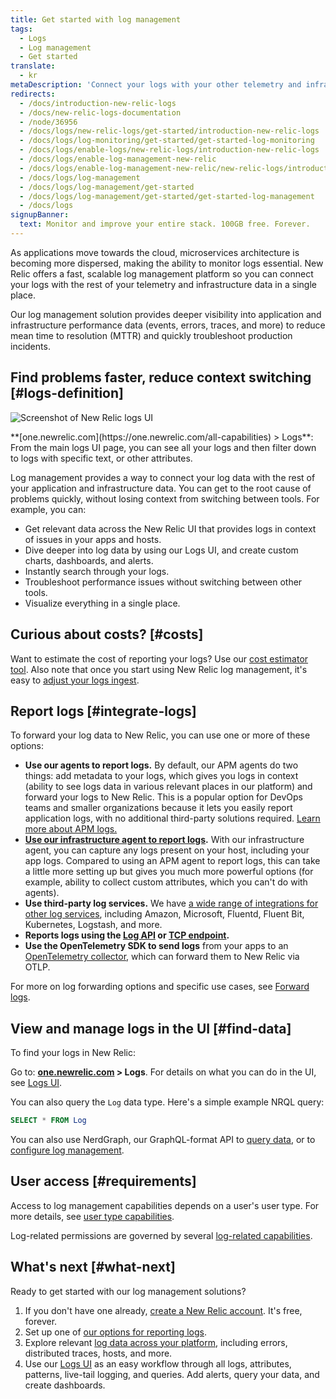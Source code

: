 ```yaml
---
title: Get started with log management
tags:
  - Logs
  - Log management
  - Get started
translate:
  - kr
metaDescription: 'Connect your logs with your other telemetry and infrastructure data with the log management capabilities in New Relic.'
redirects:
  - /docs/introduction-new-relic-logs
  - /docs/new-relic-logs-documentation
  - /node/36956
  - /docs/logs/new-relic-logs/get-started/introduction-new-relic-logs
  - /docs/logs/log-monitoring/get-started/get-started-log-monitoring
  - /docs/logs/enable-logs/new-relic-logs/introduction-new-relic-logs
  - /docs/logs/enable-log-management-new-relic
  - /docs/logs/enable-log-management-new-relic/new-relic-logs/introduction-log-monitoring
  - /docs/logs/log-management
  - /docs/logs/log-management/get-started
  - /docs/logs/log-management/get-started/get-started-log-management
  - /docs/logs
signupBanner:
  text: Monitor and improve your entire stack. 100GB free. Forever.
---
```



As applications move towards the cloud, microservices architecture is becoming more dispersed, making the ability to monitor logs essential. New Relic offers a fast, scalable log management platform so you can connect your logs with the rest of your telemetry and infrastructure data in a single place.  

Our log management solution provides deeper visibility into application and infrastructure performance data (events, errors, traces, and more) to reduce mean time to resolution (MTTR) and quickly troubleshoot production incidents.

## Find problems faster, reduce context switching [#logs-definition]

<img
  title="Screenshot of New Relic logs UI"
  alt="Screenshot of New Relic logs UI"
  src={logsMainLogsUi}
/>

<figcaption>
  **[one.newrelic.com](https://one.newrelic.com/all-capabilities) > Logs**: From the main logs UI page, you can see all your logs and then filter down to logs with specific text, or other attributes. 
</figcaption>

Log management provides a way to connect your log data with the rest of your application and infrastructure data. You can get to the root cause of problems quickly, without losing context from switching between tools. For example, you can:

* Get relevant data across the New Relic UI that provides logs in context of issues in your apps and hosts.
* Dive deeper into log data by using our Logs UI, and create custom charts, dashboards, and alerts.
* Instantly search through your logs.
* Troubleshoot performance issues without switching between other tools.
* Visualize everything in a single place.

## Curious about costs? [#costs]

Want to estimate the cost of reporting your logs? Use our [cost estimator tool](https://newrelic.com/blog/nerdlog/estimate-data-cost). Also note that once you start using New Relic log management, it's easy to [adjust your logs ingest](/docs/data-apis/manage-data/manage-data-coming-new-relic). 

## Report logs [#integrate-logs]

To forward your log data to New Relic, you can use one or more of these options:

* **Use our <InlinePopover type="apm" /> agents to report logs.** By default, our APM agents do two things: add metadata to your logs, which gives you logs in context (ability to see logs data in various relevant places in our platform) and forward your logs to New Relic. This is a popular option for DevOps teams and smaller organizations because it lets you easily report application logs, with no additional third-party solutions required. [Learn more about APM logs.](/docs/apm/new-relic-apm/getting-started/get-started-logs-context)
* **[Use our infrastructure agent to report logs](/docs/logs/forward-logs/forward-your-logs-using-infrastructure-agent).** With our infrastructure agent, you can capture any logs present on your host, including your app logs. Compared to using an APM agent to report logs, this can take a little more setting up but gives you much more powerful options (for example, ability to collect custom attributes, which you can't do with <InlinePopover type="apm" /> agents). 
* **Use third-party log services.** We have [a wide range of integrations for other log services](/docs/logs/forward-logs/enable-log-management-new-relic), including Amazon, Microsoft, Fluentd, Fluent Bit, Kubernetes, Logstash, and more.
* **Reports logs using the [Log API](/docs/logs/log-api/introduction-log-api/) or [TCP endpoint](/docs/logs/log-api/use-tcp-endpoint-forward-logs-new-relic).**
* **Use the OpenTelemetry SDK to send logs** from your apps to an [OpenTelemetry collector](/docs/more-integrations/open-source-telemetry-integrations/opentelemetry/best-practices/opentelemetry-best-practices-logs), which can forward them to New Relic via OTLP.

For more on log forwarding options and specific use cases, see [Forward logs](/docs/logs/forward-logs/enable-log-management-new-relic).

## View and manage logs in the UI [#find-data]

To find your logs in New Relic: 

Go to: **[one.newrelic.com](https://one.newrelic.com/all-capabilities) > Logs**. For details on what you can do in the UI, see [Logs UI](/docs/logs/ui-data/use-logs-ui).

You can also query the `Log` data type. Here's a simple example NRQL query:

```sql
SELECT * FROM Log
```

You can also use NerdGraph, our GraphQL-format API to [query data](/docs/apis/nerdgraph/examples/nerdgraph-nrql-tutorial), or to [configure log management](/docs/apis/nerdgraph/examples/nerdgraph-log-parsing-rules-tutorial). 

## User access [#requirements]

Access to log management capabilities depends on a user's user type. For more details, see [user type capabilities](/docs/accounts/accounts-billing/new-relic-one-user-management/user-type#user-type-capabilities).

Log-related permissions are governed by several [log-related capabilities](/docs/accounts/accounts-billing/new-relic-one-user-management/user-capabilities#logs).

## What's next [#what-next]

Ready to get started with our log management solutions?

1. If you don't have one already, [create a New Relic account](https://newrelic.com/signup). It's free, forever.
2. Set up one of [our options for reporting logs](#integrate-logs). 
3. Explore relevant [log data across your platform](/docs/apm/new-relic-apm/getting-started/get-started-logs-context#response-time-example), including errors, distributed traces, hosts, and more.
4. Use our [Logs UI](/docs/logs/ui-data/use-logs-ui) as an easy workflow through all logs, attributes, patterns, live-tail logging, and queries. Add alerts, query your data, and create dashboards.

